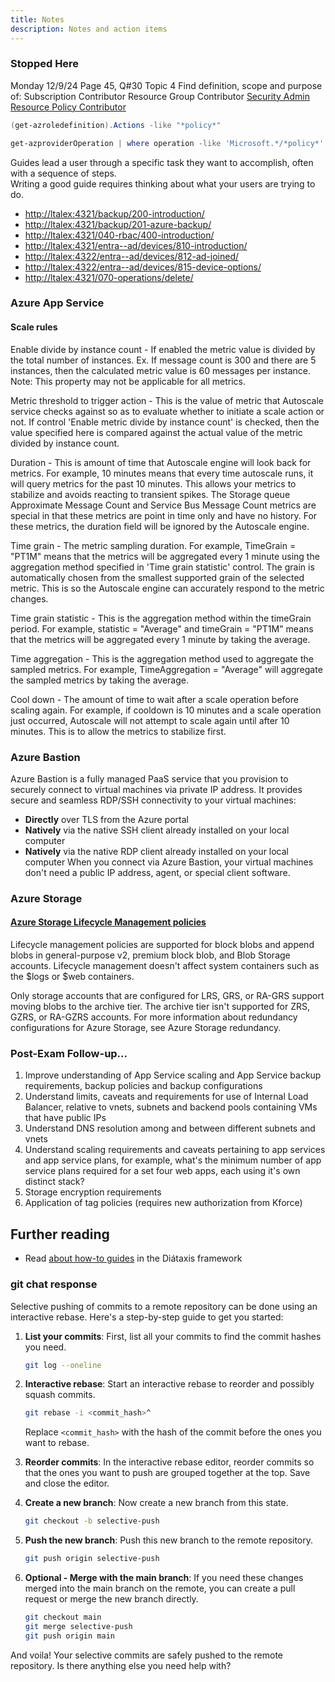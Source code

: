 ```yaml
---
title: Notes
description: Notes and action items
---
```


### Stopped Here
Monday 12/9/24
Page 45, Q#30 Topic 4
Find definition, scope and purpose of:
    Subscription Contributor
    Resource Group Contributor
    [Security Admin](https://learn.microsoft.com/en-us/azure/role-based-access-control/built-in-roles/security#security-admin)
    [Resource Policy Contributor](https://learn.microsoft.com/en-us/azure/role-based-access-control/built-in-roles/management-and-governance#resource-policy-contributor)
```powershell
(get-azroledefinition).Actions -like "*policy*"

get-azproviderOperation | where operation -like 'Microsoft.*/*policy*' | ft
```


Guides lead a user through a specific task they want to accomplish, often with a sequence of steps.       
Writing a good guide requires thinking about what your users are trying to do.

<ul>
<li><a href="http://ltalex:4321/backup/200-introduction/">http://ltalex:4321/backup/200-introduction/</a></li>
<li><a href="http://ltalex:4321/backup/201-azure-backup/">http://ltalex:4321/backup/201-azure-backup/</a></li>
<li><a href="http://ltalex:4321/040-rbac/400-introduction/">http://ltalex:4321/040-rbac/400-introduction/</a></li>
<li><a href="http://ltalex:4321/entra--ad/devices/810-introduction/">http://ltalex:4321/entra--ad/devices/810-introduction/</a></li>
<li><a href="http://ltalex:4322/entra--ad/devices/812-ad-joined/">http://ltalex:4322/entra--ad/devices/812-ad-joined/</a></li>
<li><a href="http://ltalex:4322/entra--ad/devices/815-device-options/">http://ltalex:4322/entra--ad/devices/815-device-options/</a></li>
<li><a href="http://ltalex:4321/070-operations/delete/">http://ltalex:4321/070-operations/delete/</a></li>
</ul>

### Azure App Service
#### Scale rules
Enable divide by instance count - If enabled the metric value is divided by the total number of instances. Ex. If message count is 300 and there are 5 instances, then the calculated metric value is 60 messages per instance. Note: This property may not be applicable for all metrics.

Metric threshold to trigger action - This is the value of metric that Autoscale service checks against so as to evaluate whether to initiate a scale action or not. If control 'Enable metric divide by instance count' is checked, then the value specified here is compared against the actual value of the metric divided by instance count.

Duration - This is amount of time that Autoscale engine will look back for metrics. For example, 10 minutes means that every time autoscale runs, it will query metrics for the past 10 minutes. This allows your metrics to stabilize and avoids reacting to transient spikes. The Storage queue Approximate Message Count and Service Bus Message Count metrics are special in that these metrics are point in time only and have no history. For these metrics, the duration field will be ignored by the Autoscale engine.

Time grain - The metric sampling duration. For example, TimeGrain = "PT1M" means that the metrics will be aggregated every 1 minute using the aggregation method specified in 'Time grain statistic' control. The grain is automatically chosen from the smallest supported grain of the selected metric. This is so the Autoscale engine can accurately respond to the metric changes.

Time grain statistic - This is the aggregation method within the timeGrain period. For example, statistic = "Average" and timeGrain = "PT1M" means that the metrics will be aggregated every 1 minute by taking the average.

Time aggregation - This is the aggregation method used to aggregate the sampled metrics. For example, TimeAggregation = "Average" will aggregate the sampled metrics by taking the average.

Cool down - The amount of time to wait after a scale operation before scaling again. For example, if cooldown is 10 minutes and a scale operation just occurred, Autoscale will not attempt to scale again until after 10 minutes. This is to allow the metrics to stabilize first.

### Azure Bastion
Azure Bastion is a fully managed PaaS service that you provision to securely connect to virtual machines via private IP address. It provides secure and seamless RDP/SSH connectivity to your virtual machines:
- **Directly** over TLS from the Azure portal
- **Natively** via the native SSH client already installed on your local computer
- **Natively** via the native RDP client already installed on your local computer
When you connect via Azure Bastion, your virtual machines don't need a public IP address, agent, or special client software.

### Azure Storage
#### [Azure Storage Lifecycle Management policies](https://learn.microsoft.com/en-us/azure/storage/blobs/lifecycle-management-overview)
Lifecycle management policies are supported for block blobs and append blobs in general-purpose v2, premium block blob, and Blob Storage accounts. Lifecycle management doesn't affect system containers such as the $logs or $web containers.

Only storage accounts that are configured for LRS, GRS, or RA-GRS support moving blobs to the archive tier. The archive tier isn't supported for ZRS, GZRS, or RA-GZRS accounts. For more information about redundancy configurations for Azure Storage, see Azure Storage redundancy.

### Post-Exam Follow-up...
1. Improve understanding of App Service scaling and App Service backup requirements, backup policies and backup configurations
2. Understand limits, caveats and requirements for use of Internal Load Balancer, relative to vnets, subnets and backend pools containing VMs that have public IPs
3. Understand DNS resolution among and between different subnets and vnets
4. Understand scaling requirements and caveats pertaining to app services and app service plans, for example, what's the minimum number of app service plans required for a set four web apps, each using it's own distinct stack?
5. Storage encryption requirements
6.  Application of tag policies (requires new authorization from Kforce)


## Further reading

- Read [about how-to guides](https://diataxis.fr/how-to-guides/) in the Diátaxis framework


### git chat response
Selective pushing of commits to a remote repository can be done using an interactive rebase. Here's a step-by-step guide to get you started:

1. **List your commits**: First, list all your commits to find the commit hashes you need.
    ```bash
    git log --oneline
    ```

2. **Interactive rebase**: Start an interactive rebase to reorder and possibly squash commits.
    ```bash
    git rebase -i <commit_hash>^
    ```
    Replace `<commit_hash>` with the hash of the commit before the ones you want to rebase.

3. **Reorder commits**: In the interactive rebase editor, reorder commits so that the ones you want to push are grouped together at the top. Save and close the editor.

4. **Create a new branch**: Now create a new branch from this state.
    ```bash
    git checkout -b selective-push
    ```

5. **Push the new branch**: Push this new branch to the remote repository.
    ```bash
    git push origin selective-push
    ```

6. **Optional - Merge with the main branch**: If you need these changes merged into the main branch on the remote, you can create a pull request or merge the new branch directly.
    ```bash
    git checkout main
    git merge selective-push
    git push origin main
    ```

And voila! Your selective commits are safely pushed to the remote repository. Is there anything else you need help with?